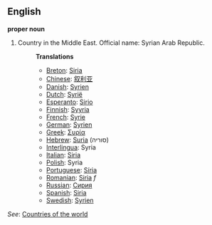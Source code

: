 ==English==

'''proper noun'''

# Country in the Middle East. Official name: Syrian Arab Republic.
#:'''Translations'''
#:*[[Breton]]: [[Siria]]
#:*[[Chinese]]: [[叙利亚]]
#:*[[Danish]]: [[Syrien]]
#:*[[Dutch]]: [[Syrië]]
#:*[[Esperanto]]: [[Sirio]]
#:*[[Finnish]]: [[Syyria]]
#:*[[French]]: [[Syrie]]
#:*[[German]]: [[Syrien]]
#:*[[Greek]]: [[Συρία]]
#:*[[Hebrew]]: [[Suria]] (סוריה)
#:*[[Interlingua]]: Syria
#:*[[Italian]]: [[Siria]]
#:*[[Polish]]: Syria
#:*[[Portuguese]]: [[Síria]]
#:*[[Romanian]]: [[Siria]] ''f''
#:*[[Russian]]: [[Сирия]]
#:*[[Spanish]]: [[Siria]]
#:*[[Swedish]]: [[Syrien]]

''See'': [[Countries of the world]]